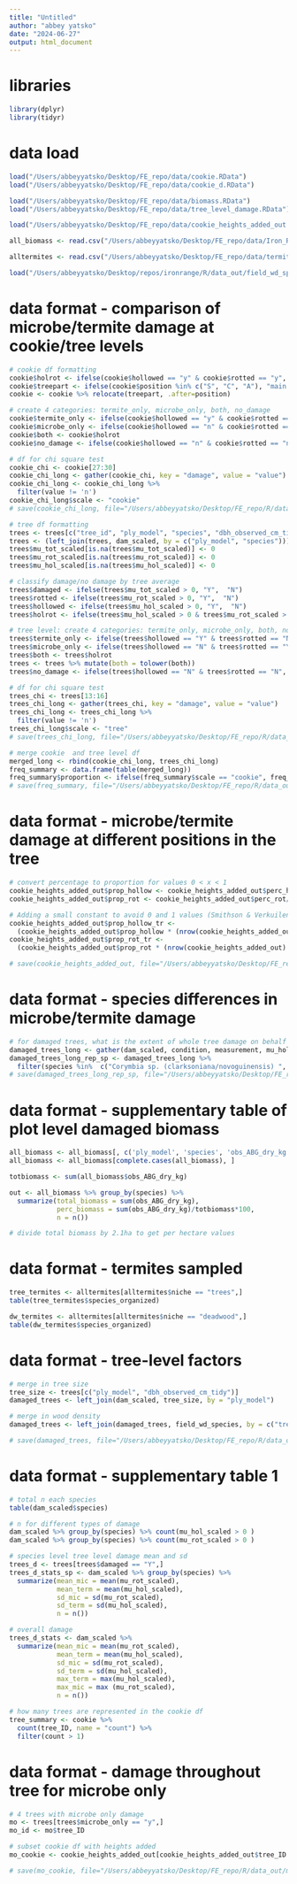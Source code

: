 ```yaml
---
title: "Untitled"
author: "abbey yatsko"
date: "2024-06-27"
output: html_document
---
```

# libraries 
```r
library(dplyr)
library(tidyr)
```

# data load 
```r
load("/Users/abbeyyatsko/Desktop/FE_repo/data/cookie.RData")
load("/Users/abbeyyatsko/Desktop/FE_repo/data/cookie_d.RData")

load("/Users/abbeyyatsko/Desktop/FE_repo/data/biomass.RData")
load("/Users/abbeyyatsko/Desktop/FE_repo/data/tree_level_damage.RData")

load("/Users/abbeyyatsko/Desktop/FE_repo/data/cookie_heights_added_out.RData")

all_biomass <- read.csv("/Users/abbeyyatsko/Desktop/FE_repo/data/Iron_Range_Stem_Damage_master_June_06_23.xlsx - all.csv")

alltermites <- read.csv("/Users/abbeyyatsko/Desktop/FE_repo/data/termites_paul - all_ID_new.csv")

load("/Users/abbeyyatsko/Desktop/repos/ironrange/R/data_out/field_wd_species.RData")
```

# data format - comparison of microbe/termite damage at cookie/tree levels
```r
# cookie df formatting 
cookie$holrot <- ifelse(cookie$hollowed == "y" & cookie$rotted == "y", "y", "n")
cookie$treepart <- ifelse(cookie$position %in% c("S", "C", "A"), "main stem", "canopy")
cookie <- cookie %>% relocate(treepart, .after=position)

# create 4 categories: termite_only, microbe_only, both, no_damage
cookie$termite_only <- ifelse(cookie$hollowed == "y" & cookie$rotted == "n", "y", "n")
cookie$microbe_only <- ifelse(cookie$hollowed == "n" & cookie$rotted == "y", "y", "n")
cookie$both <- cookie$holrot
cookie$no_damage <- ifelse(cookie$hollowed == "n" & cookie$rotted == "n", "y", "n")

# df for chi square test
cookie_chi <- cookie[27:30]
cookie_chi_long <- gather(cookie_chi, key = "damage", value = "value")
cookie_chi_long <- cookie_chi_long %>%
  filter(value != 'n')
cookie_chi_long$scale <- "cookie"
# save(cookie_chi_long, file="/Users/abbeyyatsko/Desktop/FE_repo/R/data_out/cookie_chi_long.RData")

# tree df formatting
trees <- trees[c("tree_id", "ply_model", "species", "dbh_observed_cm_tidy")]
trees <- (left_join(trees, dam_scaled, by = c("ply_model", "species")))
trees$mu_tot_scaled[is.na(trees$mu_tot_scaled)] <- 0
trees$mu_rot_scaled[is.na(trees$mu_rot_scaled)] <- 0
trees$mu_hol_scaled[is.na(trees$mu_hol_scaled)] <- 0

# classify damage/no damage by tree average
trees$damaged <- ifelse(trees$mu_tot_scaled > 0, "Y",  "N")
trees$rotted <- ifelse(trees$mu_rot_scaled > 0, "Y",  "N")
trees$hollowed <- ifelse(trees$mu_hol_scaled > 0, "Y",  "N")
trees$holrot <- ifelse(trees$mu_hol_scaled > 0 & trees$mu_rot_scaled > 0, "Y", "N")

# tree level: create 4 categories: termite_only, microbe_only, both, no_damage
trees$termite_only <- ifelse(trees$hollowed == "Y" & trees$rotted == "N", "y", "n")
trees$microbe_only <- ifelse(trees$hollowed == "N" & trees$rotted == "Y", "y", "n")
trees$both <- trees$holrot
trees <- trees %>% mutate(both = tolower(both))
trees$no_damage <- ifelse(trees$hollowed == "N" & trees$rotted == "N", "y", "n")

# df for chi square test 
trees_chi <- trees[13:16]
trees_chi_long <- gather(trees_chi, key = "damage", value = "value")
trees_chi_long <- trees_chi_long %>%
  filter(value != 'n')
trees_chi_long$scale <- "tree"
# save(trees_chi_long, file="/Users/abbeyyatsko/Desktop/FE_repo/R/data_out/trees_chi_long.RData")

# merge cookie  and tree level df
merged_long <- rbind(cookie_chi_long, trees_chi_long)
freq_summary <- data.frame(table(merged_long))
freq_summary$proportion <- ifelse(freq_summary$scale == "cookie", freq_summary$Freq/200, freq_summary$Freq/63)
# save(freq_summary, file="/Users/abbeyyatsko/Desktop/FE_repo/R/data_out/freq_summary.RData")
```

# data format - microbe/termite damage at different positions in the tree 
```r
# convert percentage to proportion for values 0 < x < 1 
cookie_heights_added_out$prop_hollow <- cookie_heights_added_out$perc_hollow/100
cookie_heights_added_out$prop_rot <- cookie_heights_added_out$perc_rot/100

# Adding a small constant to avoid 0 and 1 values (Smithson & Verkuilen 2006)
cookie_heights_added_out$prop_hollow_tr <- 
  (cookie_heights_added_out$prop_hollow * (nrow(cookie_heights_added_out) - 1) + 0.5) / nrow(cookie_heights_added_out)
cookie_heights_added_out$prop_rot_tr <- 
  (cookie_heights_added_out$prop_rot * (nrow(cookie_heights_added_out) - 1) + 0.5) / nrow(cookie_heights_added_out)

# save(cookie_heights_added_out, file="/Users/abbeyyatsko/Desktop/FE_repo/R/data_out/cookie_heights_added_out.RData")
```

# data format - species differences in microbe/termite damage
```r
# for damaged trees, what is the extent of whole tree damage on behalf of different decomposers 
damaged_trees_long <- gather(dam_scaled, condition, measurement, mu_hol_scaled:mu_rot_scaled)
damaged_trees_long_rep_sp <- damaged_trees_long %>% 
  filter(species %in%  c("Corymbia sp. (clarksoniana/novoguinensis) ", "Eucalyptus tetrodonta","Lophostemon suaveolens",  "Planchonia careya"))
# save(damaged_trees_long_rep_sp, file="/Users/abbeyyatsko/Desktop/FE_repo/R/data_out/damaged_trees_long_rep_sp.RData")
```

# data format - supplementary table of plot level damaged biomass
```r
all_biomass <- all_biomass[, c('ply_model', 'species', 'obs_ABG_dry_kg')]
all_biomass <- all_biomass[complete.cases(all_biomass), ]

totbiomass <- sum(all_biomass$obs_ABG_dry_kg)

out <- all_biomass %>% group_by(species) %>% 
  summarize(total_biomass = sum(obs_ABG_dry_kg),
            perc_biomass = sum(obs_ABG_dry_kg)/totbiomass*100,
            n = n())

# divide total biomass by 2.1ha to get per hectare values
```

# data format - termites sampled 
```r
tree_termites <- alltermites[alltermites$niche == "trees",]
table(tree_termites$species_organized)

dw_termites <- alltermites[alltermites$niche == "deadwood",]
table(dw_termites$species_organized)
```

# data format - tree-level factors
```r
# merge in tree size 
tree_size <- trees[c("ply_model", "dbh_observed_cm_tidy")]
damaged_trees <- left_join(dam_scaled, tree_size, by = "ply_model")

# merge in wood density
damaged_trees <- left_join(damaged_trees, field_wd_species, by = c("tree_ID" = "tree_id", "species"))

# save(damaged_trees, file="/Users/abbeyyatsko/Desktop/FE_repo/R/data_out/damaged_trees.RData")
```

# data format - supplementary table 1
```r
# total n each species
table(dam_scaled$species)

# n for different types of damage 
dam_scaled %>% group_by(species) %>% count(mu_hol_scaled > 0 )
dam_scaled %>% group_by(species) %>% count(mu_rot_scaled > 0 )

# species level tree level damage mean and sd 
trees_d <- trees[trees$damaged == "Y",]
trees_d_stats_sp <- dam_scaled %>% group_by(species) %>% 
  summarize(mean_mic = mean(mu_rot_scaled), 
            mean_term = mean(mu_hol_scaled), 
            sd_mic = sd(mu_rot_scaled), 
            sd_term = sd(mu_hol_scaled), 
            n = n())

# overall damage
trees_d_stats <- dam_scaled %>% 
  summarize(mean_mic = mean(mu_rot_scaled), 
            mean_term = mean(mu_hol_scaled), 
            sd_mic = sd(mu_rot_scaled), 
            sd_term = sd(mu_hol_scaled), 
            max_term = max(mu_hol_scaled), 
            max_mic = max (mu_rot_scaled),
            n = n())

# how many trees are represented in the cookie df
tree_summary <- cookie %>%
  count(tree_ID, name = "count") %>%
  filter(count > 1)
```

# data format - damage throughout tree for microbe only
```r
# 4 trees with microbe only damage 
mo <- trees[trees$microbe_only == "y",]
mo_id <- mo$tree_ID

# subset cookie df with heights added 
mo_cookie <- cookie_heights_added_out[cookie_heights_added_out$tree_ID %in% mo_id, ]

# save(mo_cookie, file="/Users/abbeyyatsko/Desktop/FE_repo/R/data_out/mo_cookie.RData")
```

